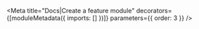 
<Meta
  title="Docs|Create a feature module"
  decorators={[moduleMetadata({ imports: [] })]}
  parameters={{ order: 3 }}
/>

<Description markdown={CreateFeatureModule} />
